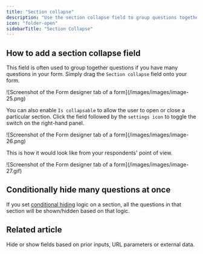 ```yaml
---
title: "Section collapse"
description: "Use the section collapse field to group questions together and show or hide many questions at a time."
icon: "folder-open"
sidebarTitle: "Section Collapse"
---
```


## How to add a section collapse field

This field is often used to group together questions if you have many questions in your form. Simply drag the `Section collapse` field onto your form.

<Frame>
  ![Screenshot of the Form designer tab of a form](/images/images/image-25.png)
</Frame>

You can also enable `Is collapsable` to allow the user to open or close a particular section. Click the field followed by the `settings icon` to toggle the switch on the right-hand panel.

<Frame style={{ width: '288px', height: '303px' }}>
  ![Screenshot of the Form designer tab of a form](/images/images/image-26.png)
</Frame>

This is how it would look like from your respondents' point of view.

<Frame>
  ![Screenshot of the Form designer tab of a form](/images/images/image-27.gif)
</Frame>

## Conditionally hide many questions at once

If you set [conditional hiding](/conditional-hiding) logic on a section, all the questions in that section will be shown/hidden based on that logic.

## Related article

<CardGroup cols={3}>
  <Card title="Hide fields" icon="eye-slash" iconType="regular" color="#FFC738" href="/conditional-hiding">
    Hide or show fields based on prior inputs, URL parameters or external data.
  </Card>
</CardGroup>
